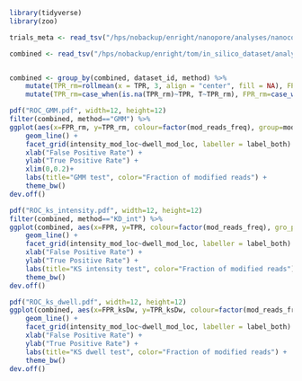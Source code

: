 ```r

library(tidyverse)
library(zoo)

trials_meta <- read_tsv("/hps/nobackup/enright/nanopore/analyses/nanocompore_paper_analyses/in_silico_dataset/data/simulated_datasets2/index.tsv")

combined <- read_tsv("/hps/nobackup/enright/tom/in_silico_dataset/analysis/roc_data//all_datasets.txt", col_names=c("dataset_id", "method", "threshold", "TPR", "FPR")) %>% left_join(., trials_meta)


combined <- group_by(combined, dataset_id, method) %>% 
	mutate(TPR_rm=rollmean(x = TPR, 3, align = "center", fill = NA), FPR_rm=rollmean(x = FPR, 3, align = "center", fill = NA)) %>% 
	mutate(TPR_rm=case_when(is.na(TPR_rm)~TPR, T~TPR_rm), FPR_rm=case_when(is.na(FPR_rm)~FPR, T~FPR_rm))

pdf("ROC_GMM.pdf", width=12, height=12)
filter(combined, method=="GMM") %>%
ggplot(aes(x=FPR_rm, y=TPR_rm, colour=factor(mod_reads_freq), group=mod_reads_freq)) + 
	geom_line() + 
	facet_grid(intensity_mod_loc~dwell_mod_loc, labeller = label_both) +
	xlab("False Positive Rate") + 
	ylab("True Positive Rate") + 
	xlim(0,0.2)+
	labs(title="GMM test", color="Fraction of modified reads") +
	theme_bw()
dev.off()

pdf("ROC_ks_intensity.pdf", width=12, height=12)
filter(combined, method=="KD_int") %>%
ggplot(combined, aes(x=FPR, y=TPR, colour=factor(mod_reads_freq), gro_p=mod_reads_freq)) + 
	geom_line() + 
	facet_grid(intensity_mod_loc~dwell_mod_loc, labeller = label_both) +
	xlab("False Positive Rate") + 
	ylab("True Positive Rate") + 
	labs(title="KS intensity test", color="Fraction of modified reads") +
	theme_bw()
dev.off()

pdf("ROC_ks_dwell.pdf", width=12, height=12)
ggplot(combined, aes(x=FPR_ksDw, y=TPR_ksDw, colour=factor(mod_reads_freq), gro_p=mod_reads_freq)) + 
	geom_line() + 
	facet_grid(intensity_mod_loc~dwell_mod_loc, labeller = label_both) +
	xlab("False Positive Rate") + 
	ylab("True Positive Rate") + 
	labs(title="KS dwell test", color="Fraction of modified reads") +
	theme_bw()
dev.off()

```
